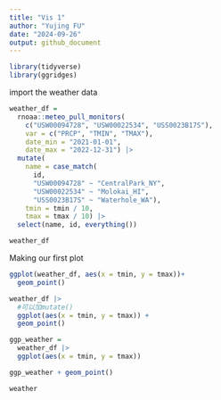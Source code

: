 ```yaml
---
title: "Vis 1"
author: "Yujing FU"
date: "2024-09-26"
output: github_document
---
```


```r
library(tidyverse)
library(ggridges)
```

import the weather data
```r
weather_df = 
  rnoaa::meteo_pull_monitors(
    c("USW00094728", "USW00022534", "USS0023B17S"),
    var = c("PRCP", "TMIN", "TMAX"), 
    date_min = "2021-01-01",
    date_max = "2022-12-31") |>
  mutate(
    name = case_match(
      id, 
      "USW00094728" ~ "CentralPark_NY", 
      "USW00022534" ~ "Molokai_HI",
      "USS0023B17S" ~ "Waterhole_WA"),
    tmin = tmin / 10,
    tmax = tmax / 10) |>
  select(name, id, everything())
```

```r
weather_df
```

Making our first plot
```r
ggplot(weather_df, aes(x = tmin, y = tmax))+
  geom_point()
```

```r
weather_df |>
  #可以加mutate()
  ggplot(aes(x = tmin, y = tmax)) + 
  geom_point()
```

```r
ggp_weather = 
  weather_df |>
  ggplot(aes(x = tmin, y = tmax)) 

ggp_weather + geom_point()
```

```r
weather
```




